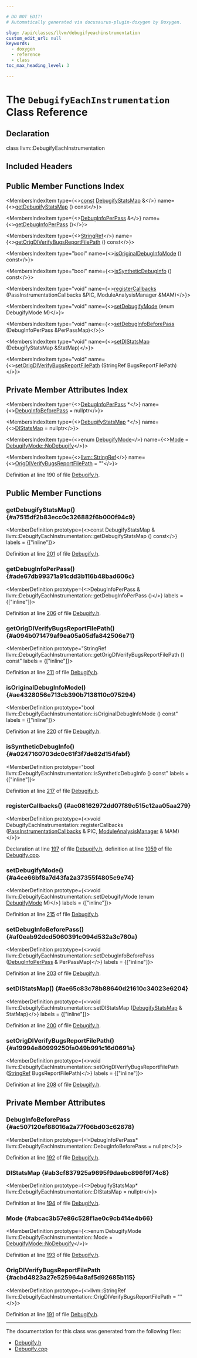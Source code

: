 ```yaml
---

# DO NOT EDIT!
# Automatically generated via docusaurus-plugin-doxygen by Doxygen.

slug: /api/classes/llvm/debugifyeachinstrumentation
custom_edit_url: null
keywords:
  - doxygen
  - reference
  - class
toc_max_heading_level: 3

---
```





# The `DebugifyEachInstrumentation` Class Reference

<DoxygenPage pluginConfig={pluginConfig}>



## Declaration

<CodeBlock>class llvm::DebugifyEachInstrumentation</CodeBlock>

## Included Headers

<IncludesList>
<IncludesListItem
  filePath="llvm/Transforms/Utils/Debugify.h"
  permalink="/docs/api/files/include/include/llvm/include/llvm/transforms/include/llvm/transforms/utils/debugify-h"
  isLocal="true" />
</IncludesList>

## Public Member Functions Index

<MembersIndex>

<MembersIndexItem
  type={<><a href="/docs/api/files/lib/lib/target/lib/target/aarch64/aarch64promoteconstant-cpp/#a90f8350fecae261c25be85d38b451bff">const</a> <a href="/docs/api/files/include/include/llvm/include/llvm/transforms/include/llvm/transforms/utils/debugify-h/#a71d63972eed599c71843cc4fe51df0e4">DebugifyStatsMap</a> &amp;</>}
  name={<><a href="#a7515df2b83ecc0c326882f6b000f94c9">getDebugifyStatsMap</a> () const</>}>
</MembersIndexItem>

<MembersIndexItem
  type={<><a href="/docs/api/structs/debuginfoperpass">DebugInfoPerPass</a> &amp;</>}
  name={<><a href="#ade67db99371a91cdd3b116b48bad606c">getDebugInfoPerPass</a> ()</>}>
</MembersIndexItem>

<MembersIndexItem
  type={<><a href="/docs/api/classes/llvm/stringref">StringRef</a></>}
  name={<><a href="#a094b071479af9ea05a05dfa842506e71">getOrigDIVerifyBugsReportFilePath</a> () const</>}>
</MembersIndexItem>

<MembersIndexItem
  type="bool"
  name={<><a href="#ae4328056e713cb390b7138110c075294">isOriginalDebugInfoMode</a> () const</>}>
</MembersIndexItem>

<MembersIndexItem
  type="bool"
  name={<><a href="#a0247160703dc0c61f3f7de82d154fabf">isSyntheticDebugInfo</a> () const</>}>
</MembersIndexItem>

<MembersIndexItem
  type="void"
  name={<><a href="#ac08162972dd07f89c515c12aa05aa279">registerCallbacks</a> (PassInstrumentationCallbacks &amp;PIC, ModuleAnalysisManager &amp;MAM)</>}>
</MembersIndexItem>

<MembersIndexItem
  type="void"
  name={<><a href="#a4ce66bf8a7d43fa2a37355f4805c9e74">setDebugifyMode</a> (enum DebugifyMode M)</>}>
</MembersIndexItem>

<MembersIndexItem
  type="void"
  name={<><a href="#af0eab92dcd5060391c094d532a3c760a">setDebugInfoBeforePass</a> (DebugInfoPerPass &amp;PerPassMap)</>}>
</MembersIndexItem>

<MembersIndexItem
  type="void"
  name={<><a href="#ae65c83c78b88640d21610c34023e6204">setDIStatsMap</a> (DebugifyStatsMap &amp;StatMap)</>}>
</MembersIndexItem>

<MembersIndexItem
  type="void"
  name={<><a href="#a19994e80999250fa049b991c16d0691a">setOrigDIVerifyBugsReportFilePath</a> (StringRef BugsReportFilePath)</>}>
</MembersIndexItem>

</MembersIndex>

## Private Member Attributes Index

<MembersIndex>

<MembersIndexItem
  type={<><a href="/docs/api/structs/debuginfoperpass">DebugInfoPerPass</a> &#42;</>}
  name={<><a href="#ac507120ef88016a2a77f06bd03c62678">DebugInfoBeforePass</a> = nullptr</>}>
</MembersIndexItem>

<MembersIndexItem
  type={<><a href="/docs/api/files/include/include/llvm/include/llvm/transforms/include/llvm/transforms/utils/debugify-h/#a71d63972eed599c71843cc4fe51df0e4">DebugifyStatsMap</a> &#42;</>}
  name={<><a href="#ab3cf837925a9695f9daebc896f9f74c8">DIStatsMap</a> = nullptr</>}>
</MembersIndexItem>

<MembersIndexItem
  type={<>enum <a href="/docs/api/files/include/include/llvm/include/llvm/transforms/include/llvm/transforms/utils/debugify-h/#a050aa76ace891cf5971722766fe14b1b">DebugifyMode</a></>}
  name={<><a href="#abcac3b57e86c528f1ae0c9cb414e4b66">Mode</a> = <a href="/docs/api/files/include/include/llvm/include/llvm/transforms/include/llvm/transforms/utils/debugify-h/#a050aa76ace891cf5971722766fe14b1ba92384d0ff56c0b84a26c9eff2cb0c16e">DebugifyMode::NoDebugify</a></>}>
</MembersIndexItem>

<MembersIndexItem
  type={<><a href="/docs/api/classes/llvm/stringref">llvm::StringRef</a></>}
  name={<><a href="#acbd4823a27e525964a8af5d92685b115">OrigDIVerifyBugsReportFilePath</a> = &quot;&quot;</>}>
</MembersIndexItem>

</MembersIndex>


Definition at line 190 of file <a href="/docs/api/files/include/include/llvm/include/llvm/transforms/include/llvm/transforms/utils/debugify-h">Debugify.h</a>.

<SectionDefinition>

## Public Member Functions

### getDebugifyStatsMap() {#a7515df2b83ecc0c326882f6b000f94c9}

<MemberDefinition
  prototype={<>const DebugifyStatsMap &amp; llvm::DebugifyEachInstrumentation::getDebugifyStatsMap () const</>}
  labels = {["inline"]}>

Definition at line <a href="/docs/api/files/include/include/llvm/include/llvm/transforms/include/llvm/transforms/utils/debugify-h/#l00201">201</a> of file <a href="/docs/api/files/include/include/llvm/include/llvm/transforms/include/llvm/transforms/utils/debugify-h">Debugify.h</a>.
</MemberDefinition>

### getDebugInfoPerPass() {#ade67db99371a91cdd3b116b48bad606c}

<MemberDefinition
  prototype={<>DebugInfoPerPass &amp; llvm::DebugifyEachInstrumentation::getDebugInfoPerPass ()</>}
  labels = {["inline"]}>

Definition at line <a href="/docs/api/files/include/include/llvm/include/llvm/transforms/include/llvm/transforms/utils/debugify-h/#l00206">206</a> of file <a href="/docs/api/files/include/include/llvm/include/llvm/transforms/include/llvm/transforms/utils/debugify-h">Debugify.h</a>.
</MemberDefinition>

### getOrigDIVerifyBugsReportFilePath() {#a094b071479af9ea05a05dfa842506e71}

<MemberDefinition
  prototype="StringRef llvm::DebugifyEachInstrumentation::getOrigDIVerifyBugsReportFilePath () const"
  labels = {["inline"]}>

Definition at line <a href="/docs/api/files/include/include/llvm/include/llvm/transforms/include/llvm/transforms/utils/debugify-h/#l00211">211</a> of file <a href="/docs/api/files/include/include/llvm/include/llvm/transforms/include/llvm/transforms/utils/debugify-h">Debugify.h</a>.
</MemberDefinition>

### isOriginalDebugInfoMode() {#ae4328056e713cb390b7138110c075294}

<MemberDefinition
  prototype="bool llvm::DebugifyEachInstrumentation::isOriginalDebugInfoMode () const"
  labels = {["inline"]}>

Definition at line <a href="/docs/api/files/include/include/llvm/include/llvm/transforms/include/llvm/transforms/utils/debugify-h/#l00220">220</a> of file <a href="/docs/api/files/include/include/llvm/include/llvm/transforms/include/llvm/transforms/utils/debugify-h">Debugify.h</a>.
</MemberDefinition>

### isSyntheticDebugInfo() {#a0247160703dc0c61f3f7de82d154fabf}

<MemberDefinition
  prototype="bool llvm::DebugifyEachInstrumentation::isSyntheticDebugInfo () const"
  labels = {["inline"]}>

Definition at line <a href="/docs/api/files/include/include/llvm/include/llvm/transforms/include/llvm/transforms/utils/debugify-h/#l00217">217</a> of file <a href="/docs/api/files/include/include/llvm/include/llvm/transforms/include/llvm/transforms/utils/debugify-h">Debugify.h</a>.
</MemberDefinition>

### registerCallbacks() {#ac08162972dd07f89c515c12aa05aa279}

<MemberDefinition
  prototype={<>void DebugifyEachInstrumentation::registerCallbacks (<a href="/docs/api/classes/llvm/passinstrumentationcallbacks">PassInstrumentationCallbacks</a> &amp; PIC, <a href="/docs/api/namespaces/llvm/#af9c9208365fd9ce11392b4d79485e259">ModuleAnalysisManager</a> &amp; MAM)</>}>

Declaration at line <a href="/docs/api/files/include/include/llvm/include/llvm/transforms/include/llvm/transforms/utils/debugify-h/#l00197">197</a> of file <a href="/docs/api/files/include/include/llvm/include/llvm/transforms/include/llvm/transforms/utils/debugify-h">Debugify.h</a>, definition at line <a href="/docs/api/files/lib/lib/transforms/lib/transforms/utils/debugify-cpp/#l01059">1059</a> of file <a href="/docs/api/files/lib/lib/transforms/lib/transforms/utils/debugify-cpp">Debugify.cpp</a>.
</MemberDefinition>

### setDebugifyMode() {#a4ce66bf8a7d43fa2a37355f4805c9e74}

<MemberDefinition
  prototype={<>void llvm::DebugifyEachInstrumentation::setDebugifyMode (enum <a href="/docs/api/files/include/include/llvm/include/llvm/transforms/include/llvm/transforms/utils/debugify-h/#a050aa76ace891cf5971722766fe14b1b">DebugifyMode</a> M)</>}
  labels = {["inline"]}>

Definition at line <a href="/docs/api/files/include/include/llvm/include/llvm/transforms/include/llvm/transforms/utils/debugify-h/#l00215">215</a> of file <a href="/docs/api/files/include/include/llvm/include/llvm/transforms/include/llvm/transforms/utils/debugify-h">Debugify.h</a>.
</MemberDefinition>

### setDebugInfoBeforePass() {#af0eab92dcd5060391c094d532a3c760a}

<MemberDefinition
  prototype={<>void llvm::DebugifyEachInstrumentation::setDebugInfoBeforePass (<a href="/docs/api/structs/debuginfoperpass">DebugInfoPerPass</a> &amp; PerPassMap)</>}
  labels = {["inline"]}>

Definition at line <a href="/docs/api/files/include/include/llvm/include/llvm/transforms/include/llvm/transforms/utils/debugify-h/#l00203">203</a> of file <a href="/docs/api/files/include/include/llvm/include/llvm/transforms/include/llvm/transforms/utils/debugify-h">Debugify.h</a>.
</MemberDefinition>

### setDIStatsMap() {#ae65c83c78b88640d21610c34023e6204}

<MemberDefinition
  prototype={<>void llvm::DebugifyEachInstrumentation::setDIStatsMap (<a href="/docs/api/files/include/include/llvm/include/llvm/transforms/include/llvm/transforms/utils/debugify-h/#a71d63972eed599c71843cc4fe51df0e4">DebugifyStatsMap</a> &amp; StatMap)</>}
  labels = {["inline"]}>

Definition at line <a href="/docs/api/files/include/include/llvm/include/llvm/transforms/include/llvm/transforms/utils/debugify-h/#l00200">200</a> of file <a href="/docs/api/files/include/include/llvm/include/llvm/transforms/include/llvm/transforms/utils/debugify-h">Debugify.h</a>.
</MemberDefinition>

### setOrigDIVerifyBugsReportFilePath() {#a19994e80999250fa049b991c16d0691a}

<MemberDefinition
  prototype={<>void llvm::DebugifyEachInstrumentation::setOrigDIVerifyBugsReportFilePath (<a href="/docs/api/classes/llvm/stringref">StringRef</a> BugsReportFilePath)</>}
  labels = {["inline"]}>

Definition at line <a href="/docs/api/files/include/include/llvm/include/llvm/transforms/include/llvm/transforms/utils/debugify-h/#l00208">208</a> of file <a href="/docs/api/files/include/include/llvm/include/llvm/transforms/include/llvm/transforms/utils/debugify-h">Debugify.h</a>.
</MemberDefinition>

</SectionDefinition>

<SectionDefinition>

## Private Member Attributes

### DebugInfoBeforePass {#ac507120ef88016a2a77f06bd03c62678}

<MemberDefinition
  prototype={<>DebugInfoPerPass&#42; llvm::DebugifyEachInstrumentation::DebugInfoBeforePass = nullptr</>}>

Definition at line <a href="/docs/api/files/include/include/llvm/include/llvm/transforms/include/llvm/transforms/utils/debugify-h/#l00192">192</a> of file <a href="/docs/api/files/include/include/llvm/include/llvm/transforms/include/llvm/transforms/utils/debugify-h">Debugify.h</a>.
</MemberDefinition>

### DIStatsMap {#ab3cf837925a9695f9daebc896f9f74c8}

<MemberDefinition
  prototype={<>DebugifyStatsMap&#42; llvm::DebugifyEachInstrumentation::DIStatsMap = nullptr</>}>

Definition at line <a href="/docs/api/files/include/include/llvm/include/llvm/transforms/include/llvm/transforms/utils/debugify-h/#l00194">194</a> of file <a href="/docs/api/files/include/include/llvm/include/llvm/transforms/include/llvm/transforms/utils/debugify-h">Debugify.h</a>.
</MemberDefinition>

### Mode {#abcac3b57e86c528f1ae0c9cb414e4b66}

<MemberDefinition
  prototype={<>enum DebugifyMode llvm::DebugifyEachInstrumentation::Mode = <a href="/docs/api/files/include/include/llvm/include/llvm/transforms/include/llvm/transforms/utils/debugify-h/#a050aa76ace891cf5971722766fe14b1ba92384d0ff56c0b84a26c9eff2cb0c16e">DebugifyMode::NoDebugify</a></>}>

Definition at line <a href="/docs/api/files/include/include/llvm/include/llvm/transforms/include/llvm/transforms/utils/debugify-h/#l00193">193</a> of file <a href="/docs/api/files/include/include/llvm/include/llvm/transforms/include/llvm/transforms/utils/debugify-h">Debugify.h</a>.
</MemberDefinition>

### OrigDIVerifyBugsReportFilePath {#acbd4823a27e525964a8af5d92685b115}

<MemberDefinition
  prototype={<>llvm::StringRef llvm::DebugifyEachInstrumentation::OrigDIVerifyBugsReportFilePath = &quot;&quot;</>}>

Definition at line <a href="/docs/api/files/include/include/llvm/include/llvm/transforms/include/llvm/transforms/utils/debugify-h/#l00191">191</a> of file <a href="/docs/api/files/include/include/llvm/include/llvm/transforms/include/llvm/transforms/utils/debugify-h">Debugify.h</a>.
</MemberDefinition>

</SectionDefinition>

<hr/>

The documentation for this class was generated from the following files:

<ul>
<li><a href="/docs/api/files/include/include/llvm/include/llvm/transforms/include/llvm/transforms/utils/debugify-h">Debugify.h</a></li>
<li><a href="/docs/api/files/lib/lib/transforms/lib/transforms/utils/debugify-cpp">Debugify.cpp</a></li>
</ul>

</DoxygenPage>
